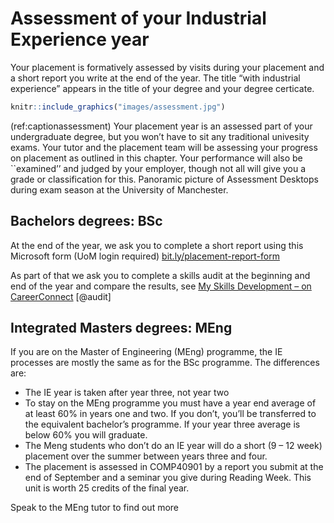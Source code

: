 # Assessment of your Industrial Experience year {#assessment}

Your placement is formatively assessed by visits during your placement and a short report you write at the end of the year.  The title “with industrial experience” appears in the title of your degree and your degree certicate.

```r
knitr::include_graphics("images/assessment.jpg")
```

(ref:captionassessment) Your placement year is an assessed part of your undergraduate degree, but you won't have to sit any traditional univesity exams. Your tutor and the placement team will be assessing your progress on placement as outlined in this chapter. Your performance will also be ``examined'' and judged by your employer, though not all will give you a grade or classification for this. Panoramic picture of Assessment Desktops during exam season at the University of Manchester.

## Bachelors degrees: BSc {#bsc}

At the end of the year, we ask you to complete a short report using this Microsoft form (UoM login required) [bit.ly/placement-report-form](https://bit.ly/placement-report-form)

As part of that we ask you to complete a skills audit at the beginning and end of the year and compare the results, see [My Skills Development – on CareerConnect](https://www.careers.manchester.ac.uk/options/skills/myskills
) [@audit]

## Integrated Masters degrees: MEng {#meng}


If you are on the Master of Engineering (MEng) programme, the IE processes are mostly the same as for the BSc programme. The differences are:

* The IE year is taken after year three, not year two 
* To stay on the MEng programme you must have a year end average of at least 60% in years one and two. If you don’t, you’ll be transferred to the equivalent bachelor’s programme. If your year three average is below 60% you will graduate.
*  The Meng students who don’t do an IE year will do a short (9 – 12 week) placement over the summer between years three and four.
* The placement is assessed in COMP40901 by a report you submit at the end of September and a seminar you give during Reading Week. This unit is worth 25 credits of the final year.

Speak to the MEng tutor to find out more